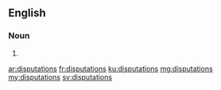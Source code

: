 ==English==

===Noun===
{{head|en}}

# {{plural of|disputation}}

[[ar:disputations]]
[[fr:disputations]]
[[ku:disputations]]
[[mg:disputations]]
[[my:disputations]]
[[sv:disputations]]